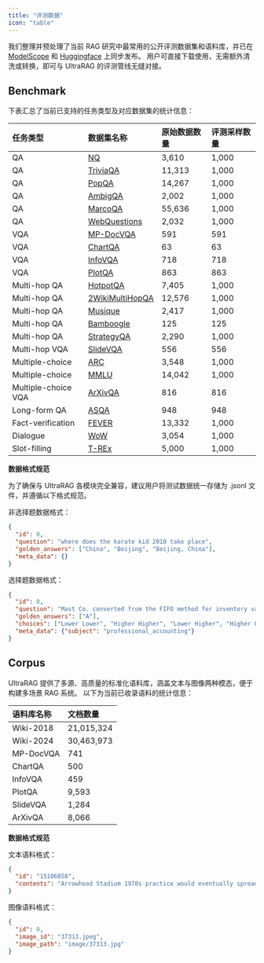 ```yaml
---
title: "评测数据"
icon: "table"
---
```


我们整理并预处理了当前 RAG 研究中最常用的公开评测数据集和语料库，并已在 [ModelScope]() 和 [Huggingface](https://huggingface.co/datasets/UltraRAG/UltraRAG_Benchmark) 上同步发布。
用户可直接下载使用，无需额外清洗或转换，即可与 UltraRAG 的评测管线无缝对接。


## Benchmark

下表汇总了当前已支持的任务类型及对应数据集的统计信息：

| 任务类型         | 数据集名称           | 原始数据数量                               | 评测采样数量       |
|:------------------|:----------------------|:--------------------------------------------|:--------------------|
| QA               | [NQ](https://huggingface.co/datasets/google-research-datasets/nq_open)                   | 3,610                                      | 1,000              |
| QA               | [TriviaQA](https://nlp.cs.washington.edu/triviaqa/)             | 11,313                                     | 1,000              |
| QA               | [PopQA](https://huggingface.co/datasets/akariasai/PopQA)                | 14,267                                     | 1,000              |
| QA               | [AmbigQA](https://huggingface.co/datasets/sewon/ambig_qa)              | 2,002                                      | 1,000              |
| QA               | [MarcoQA](https://huggingface.co/datasets/microsoft/ms_marco/viewer/v2.1/validation)              | 55,636         | 1,000|
| QA               | [WebQuestions](https://huggingface.co/datasets/stanfordnlp/web_questions)         | 2,032                                      | 1,000              |
| VQA         | [MP-DocVQA](https://huggingface.co/datasets/openbmb/VisRAG-Ret-Test-MP-DocVQA)               | 591                        | 591                        |
| VQA         | [ChartQA](https://huggingface.co/datasets/openbmb/VisRAG-Ret-Test-ChartQA)               | 63                        | 63                         |
| VQA         | [InfoVQA](https://huggingface.co/datasets/openbmb/VisRAG-Ret-Test-InfoVQA)                | 718                         | 718                        |
| VQA         | [PlotQA](https://huggingface.co/datasets/openbmb/VisRAG-Ret-Test-PlotQA)                | 863                         | 863                         |
| Multi-hop QA     | [HotpotQA](https://huggingface.co/datasets/hotpotqa/hotpot_qa)             | 7,405                                      | 1,000              |
| Multi-hop QA     | [2WikiMultiHopQA](https://www.dropbox.com/scl/fi/heid2pkiswhfaqr5g0piw/data.zip?e=2&file_subpath=%2Fdata&rlkey=ira57daau8lxfj022xvk1irju)      | 12,576                                     | 1,000              |
| Multi-hop QA     | [Musique](https://drive.google.com/file/d/1tGdADlNjWFaHLeZZGShh2IRcpO6Lv24h/view)              | 2,417                                      | 1,000              |
| Multi-hop QA     | [Bamboogle](https://huggingface.co/datasets/chiayewken/bamboogle)            | 125                                        | 125                |
| Multi-hop QA     | [StrategyQA](https://huggingface.co/datasets/tasksource/strategy-qa)          | 2,290                                      | 1,000              |
| Multi-hop VQA         | [SlideVQA](https://huggingface.co/datasets/openbmb/VisRAG-Ret-Test-SlideVQA)          | 556                        | 556                       |
| Multiple-choice  | [ARC](https://huggingface.co/datasets/allenai/ai2_arc)                  | 3,548    | 1,000              |
| Multiple-choice  | [MMLU](https://huggingface.co/datasets/cais/mmlu)                 | 14,042                      | 1,000              |
| Multiple-choice VQA    | [ArXivQA](https://huggingface.co/datasets/openbmb/VisRAG-Ret-Test-ArxivQA)                 | 816      | 816                |
| Long-form QA     | [ASQA](https://huggingface.co/datasets/din0s/asqa)                 | 948                                        | 948                |
| Fact-verification| [FEVER](https://fever.ai/dataset/fever.html)                | 13,332    | 1,000              |
| Dialogue         | [WoW](https://huggingface.co/datasets/facebook/kilt_tasks)                  | 3,054                                      | 1,000              |
| Slot-filling     | [T-REx](https://huggingface.co/datasets/facebook/kilt_tasks)                | 5,000                                      | 1,000              |

**数据格式规范**

为了确保与 UltraRAG 各模块完全兼容，建议用户将测试数据统一存储为 .jsonl 文件，并遵循以下格式规范。

非选择题数据格式：

```json icon="/images/json.svg"
{
  "id": 0, 
  "question": "where does the karate kid 2010 take place", 
  "golden_answers": ["China", "Beijing", "Beijing, China"], 
  "meta_data": {} 
}
```

选择题数据格式：

```json icon="/images/json.svg"
{
  "id": 0, 
  "question": "Mast Co. converted from the FIFO method for inventory valuation to the LIFO method for financial statement and tax purposes. During a period of inflation would Mast's ending inventory and income tax payable using LIFO be higher or lower than FIFO? Ending inventory Income tax payable", 
  "golden_answers": ["A"], 
  "choices": ["Lower Lower", "Higher Higher", "Lower Higher", "Higher Lower"], 
  "meta_data": {"subject": "professional_accounting"}
}
```

## Corpus

UltraRAG 提供了多源、高质量的标准化语料库，涵盖文本与图像两种模态，便于构建多场景 RAG 系统。
以下为当前已收录语料的统计信息：

| 语料库名称   | 文档数量     |
|:--------------|:--------------|
| Wiki-2018     | 21,015,324   |
| Wiki-2024     | 30,463,973     |
| MP-DocVQA    | 741   |
| ChartQA     | 500  |
| InfoVQA     | 459   |
| PlotQA     | 9,593   |
| SlideVQA     | 1,284  |
| ArXivQA     | 8,066   |

**数据格式规范**

文本语料格式：

```json icon="/images/json.svg"
{
  "id": "15106858", 
  "contents": "Arrowhead Stadium 1970s practice would eventually spread to the other NFL stadiums as the 1970s progressed, finally becoming mandatory league-wide in the 1978 season (after being used in Super Bowl XII), and become almost near-universal at the lower levels of football. On January 20, 1974, Arrowhead Stadium hosted the Pro Bowl. Due to an ice storm and brutally cold temperatures the week leading up to the game, the game's participants worked out at the facilities of the San Diego Chargers. On game day, the temperature soared to 41 F, melting most of the ice and snow that accumulated during the week. The AFC defeated the NFC, 15–13."
}
```

图像语料格式：

```json icon="/images/json.svg"
{
  "id": 0, 
  "image_id": "37313.jpeg", 
  "image_path": "image/37313.jpg"
}
```